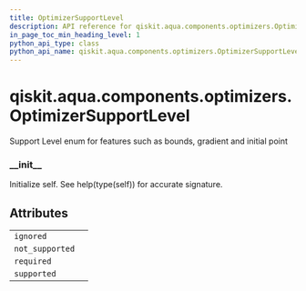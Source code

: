 ```yaml
---
title: OptimizerSupportLevel
description: API reference for qiskit.aqua.components.optimizers.OptimizerSupportLevel
in_page_toc_min_heading_level: 1
python_api_type: class
python_api_name: qiskit.aqua.components.optimizers.OptimizerSupportLevel
---
```


# qiskit.aqua.components.optimizers.OptimizerSupportLevel

<Class id="qiskit.aqua.components.optimizers.OptimizerSupportLevel" isDedicatedPage={true} github="https://github.com/qiskit-community/qiskit-aqua/tree/stable/0.9/qiskit/aqua/components/optimizers/optimizer.py" signature="OptimizerSupportLevel(value)">
  Support Level enum for features such as bounds, gradient and initial point

  ### \_\_init\_\_

  <Function id="qiskit.aqua.components.optimizers.OptimizerSupportLevel.__init__" name="__init__" signature="__init__()">
    Initialize self. See help(type(self)) for accurate signature.
  </Function>

  ## Attributes

  |                 |   |
  | --------------- | - |
  | `ignored`       |   |
  | `not_supported` |   |
  | `required`      |   |
  | `supported`     |   |
</Class>

